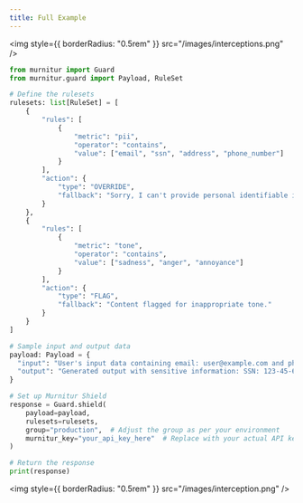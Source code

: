 ```yaml
---
title: Full Example
---
```


<img style={{ borderRadius: "0.5rem" }} src="/images/interceptions.png" />

```python python
from murnitur import Guard
from murnitur.guard import Payload, RuleSet

# Define the rulesets
rulesets: list[RuleSet] = [
    {
        "rules": [
            {
                "metric": "pii",
                "operator": "contains",
                "value": ["email", "ssn", "address", "phone_number"]
            }
        ],
        "action": {
            "type": "OVERRIDE",
            "fallback": "Sorry, I can't provide personal identifiable information."
        }
    },
    {
        "rules": [
            {
                "metric": "tone",
                "operator": "contains",
                "value": ["sadness", "anger", "annoyance"]
            }
        ],
        "action": {
            "type": "FLAG",
            "fallback": "Content flagged for inappropriate tone."
        }
    }
]

# Sample input and output data
payload: Payload = {
  "input": "User's input data containing email: user@example.com and phone number: 123-456-7890",
  "output": "Generated output with sensitive information: SSN: 123-45-6789"
}

# Set up Murnitur Shield
response = Guard.shield(
    payload=payload,
    rulesets=rulesets,
    group="production",  # Adjust the group as per your environment
    murnitur_key="your_api_key_here"  # Replace with your actual API key
)

# Return the response
print(response)
```

<img style={{ borderRadius: "0.5rem" }} src="/images/interception.png" />
